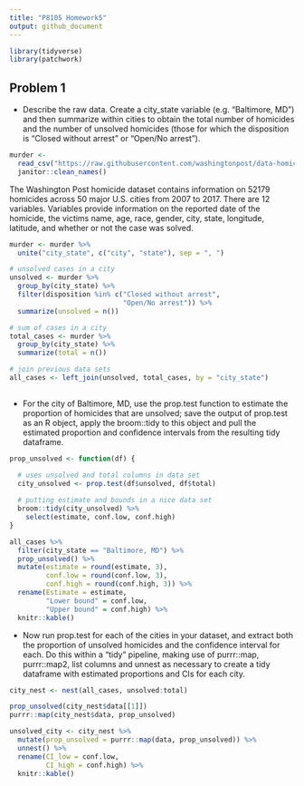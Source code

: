 ```yaml
---
title: "P8105 Homework5"
output: github_document
---
```


```r
library(tidyverse)
library(patchwork)
```

## Problem 1
- Describe the raw data. Create a city_state variable (e.g. “Baltimore, MD”) and then summarize within cities to obtain the total number of homicides and the number of unsolved homicides (those for which the disposition is “Closed without arrest” or “Open/No arrest”).

```r
murder <- 
  read_csv("https://raw.githubusercontent.com/washingtonpost/data-homicides/master/homicide-data.csv") %>% 
  janitor::clean_names()
```
The Washington Post homicide dataset contains information on 52179 homicides across 50 major U.S. cities from 2007 to 2017. There are 12 variables. Variables provide information on the reported date of the homicide, the victims name, age, race, gender, city, state, longitude, latitude, and whether or not the case was solved.

```r
murder <- murder %>% 
  unite("city_state", c("city", "state"), sep = ", ")

# unsolved cases in a city
unsolved <- murder %>% 
  group_by(city_state) %>% 
  filter(disposition %in% c("Closed without arrest", 
                            "Open/No arrest")) %>% 
  summarize(unsolved = n()) 

# sum of cases in a city
total_cases <- murder %>% 
  group_by(city_state) %>%
  summarize(total = n())

# join previous data sets
all_cases <- left_join(unsolved, total_cases, by = "city_state")
 
```

- For the city of Baltimore, MD, use the prop.test function to estimate the proportion of homicides that are unsolved; save the output of prop.test as an R object, apply the broom::tidy to this object and pull the estimated proportion and confidence intervals from the resulting tidy dataframe.

```r
prop_unsolved <- function(df) {

  # uses unsolved and total columns in data set
  city_unsolved <- prop.test(df$unsolved, df$total)
  
  # putting estimate and bounds in a nice data set
  broom::tidy(city_unsolved) %>% 
    select(estimate, conf.low, conf.high)
}

all_cases %>% 
  filter(city_state == "Baltimore, MD") %>% 
  prop_unsolved() %>% 
  mutate(estimate = round(estimate, 3), 
         conf.low = round(conf.low, 3), 
         conf.high = round(conf.high, 3)) %>% 
  rename(Estimate = estimate, 
         "Lower bound" = conf.low, 
         "Upper bound" = conf.high) %>% 
  knitr::kable()
```

- Now run prop.test for each of the cities in your dataset, and extract both the proportion of unsolved homicides and the confidence interval for each. Do this within a “tidy” pipeline, making use of purrr::map, purrr::map2, list columns and unnest as necessary to create a tidy dataframe with estimated proportions and CIs for each city.

```r
city_nest <- nest(all_cases, unsolved:total)

prop_unsolved(city_nest$data[[1]])
purrr::map(city_nest$data, prop_unsolved)

unsolved_city <- city_nest %>% 
  mutate(prop_unsolved = purrr::map(data, prop_unsolved)) %>% 
  unnest() %>% 
  rename(CI_low = conf.low, 
         CI_high = conf.high) %>% 
  knitr::kable()

```


